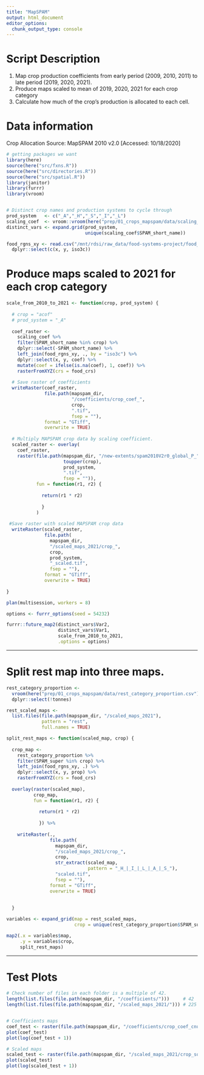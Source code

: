 ```yaml
---
title: "MapSPAM"
output: html_document
editor_options: 
  chunk_output_type: console
---
```


# Script Description

1. Map crop production coefficients from early period (2009, 2010, 2011) to late period (2019, 2020, 2021).
2. Produce maps scaled to mean of 2019, 2020, 2021 for each crop category 
3. Calculate how much of the crop's production is allocated to each cell.

# Data information
Crop Allocation Source: MapSPAM 2010 v2.0 [Accessed: 10/18/2020]

```r
# getting packages we want
library(here)
source(here("src/fxns.R"))
source(here("src/directories.R"))
source(here("src/spatial.R"))
library(janitor)
library(furrr)
library(vroom)


# Distinct crop names and production systems to cycle through
prod_system   <- c("_A","_H","_S","_I","_L")
scaling_coef  <- vroom::vroom(here("prep/01_crops_mapspam/data/scaling_coef.csv"))
distinct_vars <- expand.grid(prod_system, 
                             unique(scaling_coef$SPAM_short_name))

food_rgns_xy <- read.csv("/mnt/rdsi/raw_data/food-systems-project/food_rgns_xy.csv") %>%
  dplyr::select(c(x, y, iso3c))

``` 

# Produce maps scaled to 2021 for each crop category 

```r
scale_from_2010_to_2021 <- function(crop, prod_system) {
  
  # crop = "acof"
  # prod_system = "_A"
  
  coef_raster <- 
    scaling_coef %>% 
    filter(SPAM_short_name %in% crop) %>% 
    dplyr::select(-SPAM_short_name) %>% 
    left_join(food_rgns_xy, ., by = "iso3c") %>% 
    dplyr::select(x, y, coef) %>% 
    mutate(coef = ifelse(is.na(coef), 1, coef)) %>% 
    rasterFromXYZ(crs = food_crs)
  
  # Save raster of coefficients
  writeRaster(coef_raster, 
              file.path(mapspam_dir,
                        "/coefficients/crop_coef_",
                        crop,
                        ".tif",
                        fsep = ""), 
              format = "GTiff", 
              overwrite = TRUE)
  
  # Multiply MAPSPAM crop data by scaling coefficient.  
  scaled_raster <- overlay(
    coef_raster, 
    raster(file.path(mapspam_dir, "/new-extents/spam2010V2r0_global_P_", 
                     toupper(crop), 
                     prod_system, 
                     ".tif",
                     fsep = "")), 
           fun = function(r1, r2) {
             
             return(r1 * r2)
             
             }
           )
      
 #Save raster with scaled MAPSPAM crop data
  writeRaster(scaled_raster, 
              file.path(
                mapspam_dir,
                "/scaled_maps_2021/crop_",
                crop,
                prod_system,
                "_scaled.tif",
                fsep = ""),
              format = "GTiff", 
              overwrite = TRUE)
  
}

plan(multisession, workers = 8)

options <- furrr_options(seed = 54232)

furrr::future_map2(distinct_vars$Var2,
                   distinct_vars$Var1, 
                   scale_from_2010_to_2021,
                   .options = options)
```

-------------------------------------------------------------------------------

# Split rest map into three maps.

```r
rest_category_proportion <- 
  vroom(here("prep/01_crops_mapspam/data/rest_category_proportion.csv")) %>% 
  dplyr::select(!tonnes)

rest_scaled_maps <- 
  list.files(file.path(mapspam_dir, "/scaled_maps_2021"), 
             pattern = "rest",
             full.names = TRUE)

split_rest_maps <- function(scaled_map, crop) {
  
  crop_map <- 
    rest_category_proportion %>% 
    filter(SPAM_super %in% crop) %>% 
    left_join(food_rgns_xy, .) %>% 
    dplyr::select(x, y, prop) %>% 
    rasterFromXYZ(crs = food_crs)
  
  overlay(raster(scaled_map),
          crop_map,
          fun = function(r1, r2) {
            
            return(r1 * r2)
            
            }) %>% 
    
    writeRaster(., 
                file.path(
                  mapspam_dir,
                  "/scaled_maps_2021/crop_",
                  crop,
                  str_extract(scaled_map, 
                              pattern = "_H_|_I_|_L_|_A_|_S_"),
                  "scaled.tif",
                  fsep = ""),
                format = "GTiff", 
                overwrite = TRUE)
  
    
  }

variables <- expand_grid(map = rest_scaled_maps, 
                         crop = unique(rest_category_proportion$SPAM_super))

map2(.x = variables$map,
     .y = variables$crop,
     split_rest_maps)


```

-------------------------------------------------------------------------------


# Test Plots
```r
# Check number of files in each folder is a multiple of 42.
length(list.files(file.path(mapspam_dir, "/coefficients/")))     # 42
length(list.files(file.path(mapspam_dir, "/scaled_maps_2021/"))) # 225


# Coefficients maps
coef_test <- raster(file.path(mapspam_dir, "/coefficients/crop_coef_cnut.tif"))
plot(coef_test)
plot(log(coef_test + 1))

# Scaled maps
scaled_test <- raster(file.path(mapspam_dir, "/scaled_maps_2021/crop_soyb_A_scaled.tif"))
plot(scaled_test)
plot(log(scaled_test + 1))

```



